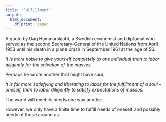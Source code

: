 ```yaml
---
title: "Fulfillment"
output:
  html_document:
    df_print: paged
---
```


A quote by Dag Hammarskjold, a Swedish economist and diplomat who served as the second Secretary-General of the United Nations from April 1953 until his death in a plane crash in September 1961 at the age of 56.

*It is more noble to give yourself completely to one individual than to labor diligently for the salvation of the masses.*

Perhaps he wrote another that might have said,

*It is far more satisfying and liberating to labor for the fulfillment of a soul -- oneself, than to labor diligently to satisfy expectations of masses.*

The world will meet its needs one way another.

However, we only have a finite time to fulfill needs of oneself and possibly needs of those around us.

